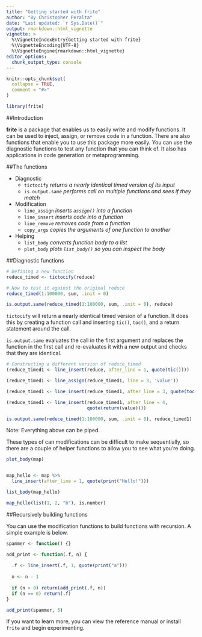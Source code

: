 ```yaml
---
title: "Getting started with frite"
author: "By Christopher Peralta"
date: "Last updated: `r Sys.Date()`"
output: rmarkdown::html_vignette
vignette: >
  %\VignetteIndexEntry{Getting started with frite}
  %\VignetteEncoding{UTF-8}
  %\VignetteEngine{rmarkdown::html_vignette}
editor_options: 
  chunk_output_type: console
---
```


```r
knitr::opts_chunk$set(
  collapse = TRUE,
  comment = "#>"
)

library(frite)
```
##Introduction

**frite** is a package that enables us to easily write and modify functions. It can be used to inject, assign, or remove code in a function.  There are also functions that enable you to use this package more easily. You can use the diagnostic functions to test any function that you can think of. It also has applications in code generation or metaprogramming. 


##The functions

* Diagnostic <br>
    * `tictocify` *returns a nearly identical timed version of its input* <br>
    * `is.output.same` *performs call on multiple functions and sees if they match* 
  
  
* Modification <br>
    * `line_assign` *inserts `assign()` into a function* <br>
    * `line_insert` *inserts code into a function* <br>
    * `line_remove` *removes code from a function* <br>
    * `copy_args` *copies the arguments of one function to another* 
  
* Helping <br>
    * `list_body` *converts function body to a list* <br>
    * `plot_body` *plots `list_body()` so you can inspect the body*


##Diagnostic functions

```r
# Defining a new function
reduce_timed <- tictocify(reduce)

# Now to test it against the original reduce
reduce_timed(1:100000, sum, .init = 0) 

is.output.same(reduce_timed(1:100000, sum, .init = 0), reduce)
```

`tictocify` will return a nearly identical timed version of a function. It does this by creating a function call and inserting `tic()`, `toc()`, and a return statement around the call. 

`is.output.same` evaluates the call in the first argument and replaces the function in the first call and re-evaluates it with a new output and checks that they are identical. 

```r
# Constructing a different version of reduce_timed
(reduce_timed1 <- line_insert(reduce, after_line = 1, quote(tic())))

(reduce_timed1 <- line_assign(reduce_timed1, line = 3, 'value'))

(reduce_timed1 <- line_insert(reduce_timed1, after_line = 3, quote(toc())))

(reduce_timed1 <- line_insert(reduce_timed1, after_line = 4,
                              quote(return(value))))

is.output.same(reduce_timed(1:100000, sum, .init = 0), reduce_timed1)
```
Note: Everything above can be piped. 

These types of can modifications can be difficult to make sequentially, so there are a couple of helper functions to allow you to see what you're doing. 

```r
plot_body(map)


map_hello <- map %>% 
  line_insert(after_line = 1, quote(print("Hello!")))

list_body(map_hello)

map_hello(list(1, 2, "b"), is.number)
```

##Recursively building functions

You can use the modification functions to build functions with recursion. A simple example is below. 

```r
spammer <- function() {}

add_print <- function(.f, n) {
  
  .f <- line_insert(.f, 1, quote(print("a")))
  
  n <- n - 1
  
  if (n > 0) return(add_print(.f, n))
  if (n == 0) return(.f)
}

add_print(spammer, 5)
```

If you want to learn more, you can view the reference manual or install `frite` and begin experimenting. 
<br>
<br>
<br>




